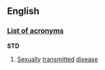 ==English==

===[[Wiktionary:List of acronyms and abbreviations|List of acronyms]]===
'''STD'''
#[[Sexual]]ly [[transmit]]ted [[disease]]